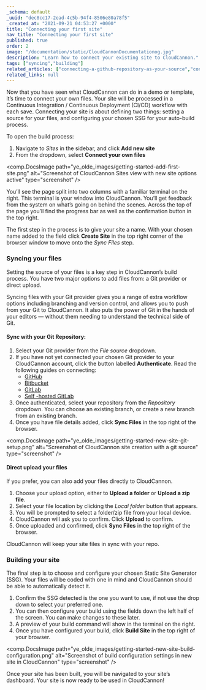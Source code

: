 ```yaml
---
_schema: default
_uuid: "dec8cc17-2ead-4c5b-94f4-8506e80a78f5"
_created_at: "2021-09-21 04:53:27 +0000"
title: "Connecting your first site"
nav_title: "Connecting your first site"
published: true
order: 2
image: "/documentation/static/CloudCannonDocumentationog.jpg"
description: "Learn how to connect your existing site to CloudCannon."
tags: ["syncing","building"]
related_articles: ["connecting-a-github-repository-as-your-source","connecting-a-gitlab-respository-as-your-source","connecting-a-bitbucket-respository-as-your-source","connecting-a-self-hosted-gitlab-repository-as-your-source","configuring-your-build","add-files-with-direct-upload"]
related_links: null
---
```


Now that you have seen what CloudCannon can do in a demo or template, it’s time to connect your own files. Your site will be processed in a Continuous Integration / Continuous Deployment (CI/CD) workflow with each save. Connecting your site is about defining two things: setting a source for your files, and configuring your chosen SSG for your auto-build process.  

To open the build process:

1. Navigate to *Sites* in the sidebar, and click **Add new site**
2. From the dropdown, select **Connect your own files**

<comp.DocsImage path="ye_olde_images/getting-started-add-first-site.png" alt="Screenshot of CloudCannon Sites view with new site options active" type="screenshot" />

You’ll see the page split into two columns with a familiar terminal on the right. This terminal is your window into CloudCannon. You’ll get feedback from the system on what’s going on behind the scenes. Across the top of the page you’ll find the progress bar as well as the confirmation button in the top right. 

The first step in the process is to give your site a name. With your chosen name added to the field click **Create Site** in the top right corner of the browser window to move onto the *Sync Files* step.

### Syncing your files
Setting the source of your files is a key step in CloudCannon’s build process. You have two major options to add files from: a Git provider or direct upload.

Syncing files with your Git provider gives you a range of extra workflow options including branching and version control, and allows you to push from your Git to CloudCannon. It also puts the power of Git in the hands of your editors — without them needing to understand the technical side of Git.

#### Sync with your Git Repository:

1. Select your Git provider from the *File source* dropdown.
2. If you have not yet connected your chosen Git provider to your CloudCannon account, click the button labelled **Authenticate**. Read the following guides on connecting:
   * [GitHub](/documentation/articles/connecting-a-github-repository-as-your-source/)
   * [Bitbucket](/documentation/articles/connecting-a-bitbucket-respository-as-your-source/)
   * [GitLab](/documentation/articles/connecting-a-gitlab-respository-as-your-source/)
   * [Self -hosted GitLab](/documentation/articles/connecting-a-self-hosted-gitlab-repository-as-your-source/)
3. Once authenticated, select your repository from the *Repository* dropdown. You can choose an existing branch, or create a new branch from an existing branch.
4. Once you have file details added, click **Sync Files** in the top right of the browser.

<comp.DocsImage path="ye_olde_images/getting-started-new-site-git-setup.png" alt="Screenshot of CloudCannon site creation with a git source" type="screenshot" />

#### Direct upload your files

If you prefer, you can also add your files directly to CloudCannon.

1. Choose your upload option, either to **Upload a folder** or **Upload a zip file**.
2. Select your file location by clicking the *Local folder* button that appears.
3. You will be prompted to select a folder/zip file from your local device.
4. CloudCannon will ask you to confirm. Click **Upload** to confirm. 
5. Once uploaded and confirmed, click **Sync Files** in the top right of the browser.

CloudCannon will keep your site files in sync with your repo.

### Building your site
The final step is to choose and configure your chosen Static Site Generator (SSG). Your files will be coded with one in mind and CloudCannon should be able to automatically detect it.

1. Confirm the SSG detected is the one you want to use, if not use the drop down to select your preferred one.
2. You can then configure your build using the fields down the left half of the screen. You can make changes to these later.
3. A preview of your build command will show in the terminal on the right.
4. Once you have configured your build, click **Build Site** in the top right of your browser.

<comp.DocsImage path="ye_olde_images/getting-started-new-site-build-configuration.png" alt="Screenshot of build configuration settings in new site in CloudCannon" type="screenshot" />

Once your site has been built, you will be navigated to your site’s dashboard. Your site is now ready to be used in CloudCannon\!
